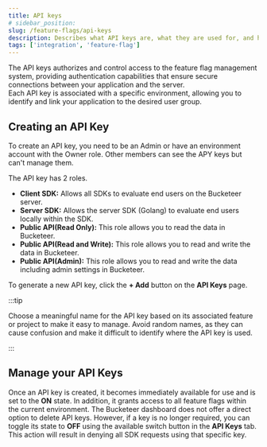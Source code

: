 ```yaml
---
title: API keys
# sidebar_position:
slug: /feature-flags/api-keys
description: Describes what API keys are, what they are used for, and how to create them.
tags: ['integration', 'feature-flag']
---
```



The API keys authorizes and control access to the feature flag management system, providing authentication capabilities that ensure secure connections between your application and the server.<br />
Each API key is associated with a specific environment, allowing you to identify and link your application to the desired user group.

## Creating an API Key

To create an API key, you need to be an Admin or have an environment account with the Owner role. Other members can see the APY keys but can't manage them.

The API key has 2 roles.

- **Client SDK:** Allows all SDKs to evaluate end users on the Bucketeer server.
- **Server SDK:** Allows the server SDK (Golang) to evaluate end users locally within the SDK.
- **Public API(Read Only):** This role allows you to read the data in Bucketeer.
- **Public API(Read and Write):** This role allows you to read and write the data in Bucketeer.
- **Public API(Admin):** This role allows you to read and write the data including admin settings in Bucketeer.

To generate a new API key, click the **+ Add** button on the **API Keys** page.<br />

<CenteredImg
  imgURL="img/feature-flags/api-keys/create-api-key.png"
  alt="Account dashboard tab"
  wSize="100%"
/>

:::tip

Choose a meaningful name for the API key based on its associated feature or project to make it easy to manage. Avoid random names, as they can cause confusion and make it difficult to identify where the API key is used.

:::

## Manage your API Keys

Once an API key is created, it becomes immediately available for use and is set to the **ON** state. In addition, it grants access to all feature flags within the current environment. The Bucketeer dashboard does not offer a direct option to delete API keys. However, if a key is no longer required, you can toggle its state to **OFF** using the available switch button in the **API Keys** tab. This action will result in denying all SDK requests using that specific key.
